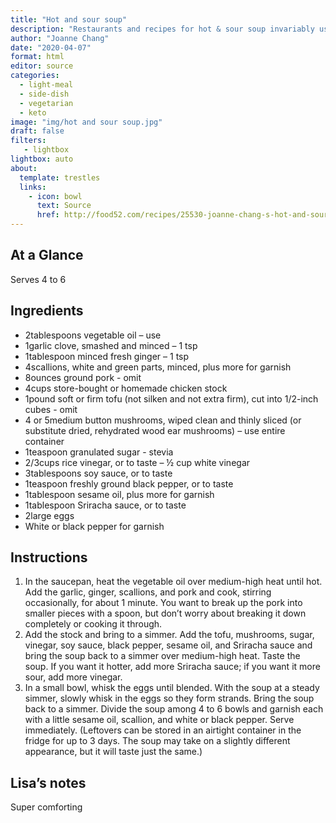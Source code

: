 ```yaml
---
title: "Hot and sour soup"
description: "Restaurants and recipes for hot & sour soup invariably use cornstarch as a thickener, but it doesn't have to be that way."
author: "Joanne Chang"
date: "2020-04-07"
format: html
editor: source
categories:
  - light-meal
  - side-dish
  - vegetarian
  - keto
image: "img/hot and sour soup.jpg"
draft: false
filters:
   - lightbox
lightbox: auto
about:
  template: trestles
  links:
    - icon: bowl
      text: Source
      href: http://food52.com/recipes/25530-joanne-chang-s-hot-and-sour-soup
---
```


## At a Glance

Serves 4 to 6

## Ingredients

- 2tablespoons vegetable oil – use
- 1garlic clove, smashed and minced – 1 tsp
- 1tablespoon minced fresh ginger – 1 tsp
- 4scallions, white and green parts, minced, plus more for garnish
- 8ounces ground pork - omit
- 4cups store-bought or homemade chicken stock
- 1pound soft or firm tofu (not silken and not extra firm), cut into 1/2-inch cubes - omit
- 4 or 5medium button mushrooms, wiped clean and thinly sliced (or substitute dried, rehydrated wood ear mushrooms) – use entire container
- 1teaspoon granulated sugar - stevia
- 2/3cups rice vinegar, or to taste – ½ cup white vinegar
- 3tablespoons soy sauce, or to taste
- 1teaspoon freshly ground black pepper, or to taste
- 1tablespoon sesame oil, plus more for garnish
- 1tablespoon Sriracha sauce, or to taste
- 2large eggs
- White or black pepper for garnish

## Instructions

1. In the saucepan, heat the vegetable oil over medium-high heat until hot. Add the garlic, ginger, scallions, and pork and cook, stirring occasionally, for about 1 minute. You want to break up the pork into smaller pieces with a spoon, but don’t worry about breaking it down completely or cooking it through.
2. Add the stock and bring to a simmer. Add the tofu, mushrooms, sugar, vinegar, soy sauce, black pepper, sesame oil, and Sriracha sauce and bring the soup back to a simmer over medium-high heat. Taste the soup. If you want it hotter, add more Sriracha sauce; if you want it more sour, add more vinegar.
3. In a small bowl, whisk the eggs until blended. With the soup at a steady simmer, slowly whisk in the eggs so they form strands. Bring the soup back to a simmer. Divide the soup among 4 to 6 bowls and garnish each with a little sesame oil, scallion, and white or black pepper. Serve immediately. (Leftovers can be stored in an airtight container in the fridge for up to 3 days. The soup may take on a slightly different appearance, but it will taste just the same.)

## Lisa's notes

Super comforting

